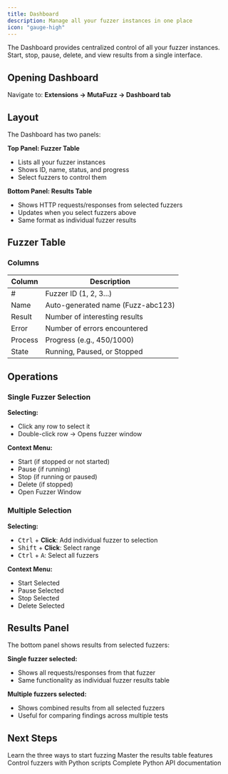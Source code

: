 ```yaml
---
title: Dashboard
description: Manage all your fuzzer instances in one place
icon: "gauge-high"
---
```


The Dashboard provides centralized control of all your fuzzer instances. Start, stop, pause, delete, and view results from a single interface.

## Opening Dashboard

Navigate to: **Extensions → MutaFuzz → Dashboard tab**

## Layout

The Dashboard has two panels:

**Top Panel: Fuzzer Table**
- Lists all your fuzzer instances
- Shows ID, name, status, and progress
- Select fuzzers to control them

**Bottom Panel: Results Table**
- Shows HTTP requests/responses from selected fuzzers
- Updates when you select fuzzers above
- Same format as individual fuzzer results

## Fuzzer Table

### Columns

| Column | Description |
|--------|-------------|
| # | Fuzzer ID (1, 2, 3...) |
| Name | Auto-generated name (Fuzz-abc123) |
| Result | Number of interesting results |
| Error | Number of errors encountered |
| Process | Progress (e.g., 450/1000) |
| State | Running, Paused, or Stopped |

## Operations

### Single Fuzzer Selection

**Selecting:**
- Click any row to select it
- Double-click row → Opens fuzzer window

**Context Menu:**
- Start (if stopped or not started)
- Pause (if running)
- Stop (if running or paused)
- Delete (if stopped)
- Open Fuzzer Window

### Multiple Selection

**Selecting:**
- <kbd>Ctrl</kbd> + **Click**: Add individual fuzzer to selection
- <kbd>Shift</kbd> + **Click**: Select range
- <kbd>Ctrl</kbd> + <kbd>A</kbd>: Select all fuzzers

**Context Menu:**
- Start Selected
- Pause Selected
- Stop Selected
- Delete Selected

## Results Panel

The bottom panel shows results from selected fuzzers:

**Single fuzzer selected:**
- Shows all requests/responses from that fuzzer
- Same functionality as individual fuzzer results table

**Multiple fuzzers selected:**
- Shows combined results from all selected fuzzers
- Useful for comparing findings across multiple tests

## Next Steps

<CardGroup cols={2}>
  <Card title="Usage Modes" icon="play" href="/modes">
    Learn the three ways to start fuzzing
  </Card>

  <Card title="Request Table" icon="table" href="/request-table/filtering">
    Master the results table features
  </Card>

  <Card title="Python Scripting" icon="code" href="/scripting">
    Control fuzzers with Python scripts
  </Card>

  <Card title="API Reference" icon="book" href="/scripting/api-reference">
    Complete Python API documentation
  </Card>
</CardGroup>
